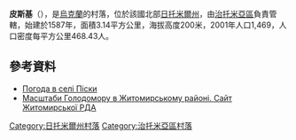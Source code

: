 {{coord|50|11|7|N|28|46|18|E|scale:30000|display=title}}

'''皮斯基'''（{{lang-uk|Піски}}），是[[烏克蘭|烏克蘭]]的村落，位於該國北部[[日托米爾州|日托米爾州]]，由[[治托米亞區|治托米亞區]]負責管轄，始建於1587年，面積3.14平方公里，海拔高度200米，2001年人口1,469，人口密度每平方公里468.43人。

==參考資料==
* [http://weather.in.ua/ua/zhitomirskaja/20707 Погода в селі Піски] {{Wayback|url=http://weather.in.ua/ua/zhitomirskaja/20707 |date=20111219120413 }}
* [https://web.archive.org/web/20110915195159/http://www.zhytomyr-rda.gov.ua/Rozdil_3/Golodomor_1932_1933_rokiv/Golodomor_u_regioni/Masshtabi_Golodomoru_u_regioni__CHorni_doshki__Postrazhdali_sela_ Масштаби Голодомору в Житомирському районі. Сайт Житомирської РДА]

{{DEFAULTSORT:Піски}}
[[Category:日托米爾州村落|Category:日托米爾州村落]]
[[Category:治托米亞區村落|Category:治托米亞區村落]]


{{Zhytomyr-geo-stub}}